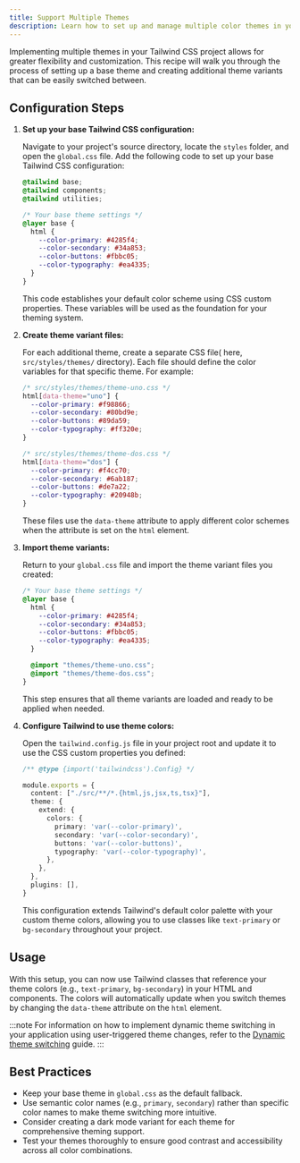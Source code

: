 ```yaml
---
title: Support Multiple Themes
description: Learn how to set up and manage multiple color themes in your Tailwind CSS project, allowing for easy customization and dynamic theme switching.
---
```



Implementing multiple themes in your Tailwind CSS project allows for greater flexibility and customization. This recipe will walk you through the process of setting up a base theme and creating additional theme variants that can be easily switched between.

## Configuration Steps
<Steps>

1. **Set up your base Tailwind CSS configuration:**

   Navigate to your project's source directory, locate the `styles` folder, and open the `global.css` file. Add the following code to set up your base Tailwind CSS configuration:

    ```css {8-11}
    @tailwind base;
    @tailwind components;
    @tailwind utilities;

    /* Your base theme settings */
    @layer base {
      html {
        --color-primary: #4285f4;
        --color-secondary: #34a853;
        --color-buttons: #fbbc05;
        --color-typography: #ea4335;
      }
    }
    ```

    This code establishes your default color scheme using CSS custom properties. These variables will be used as the foundation for your theming system.

2. **Create theme variant files:**

   For each additional theme, create a separate CSS file( here, `src/styles/themes/` directory). Each file should define the color variables for that specific theme. For example:

    ```css
    /* src/styles/themes/theme-uno.css */
    html[data-theme="uno"] {
      --color-primary: #f98866;
      --color-secondary: #80bd9e;
      --color-buttons: #89da59;
      --color-typography: #ff320e;
    }
    ```

    ```css
    /* src/styles/themes/theme-dos.css */
    html[data-theme="dos"] {
      --color-primary: #f4cc70;
      --color-secondary: #6ab187;
      --color-buttons: #de7a22;
      --color-typography: #20948b;
    }
    ```

    These files use the `data-theme` attribute to apply different color schemes when the attribute is set on the `html` element.

3. **Import theme variants:**

    Return to your `global.css` file and import the theme variant files you created:

    ```css {10-11}
    /* Your base theme settings */
    @layer base {
      html {
        --color-primary: #4285f4;
        --color-secondary: #34a853;
        --color-buttons: #fbbc05;
        --color-typography: #ea4335;
      }

      @import "themes/theme-uno.css";
      @import "themes/theme-dos.css";
    }
    ```

    This step ensures that all theme variants are loaded and ready to be applied when needed.

4. **Configure Tailwind to use theme colors:**

    Open the `tailwind.config.js` file in your project root and update it to use the CSS custom properties you defined:

    ```ts {7-12}
    /** @type {import('tailwindcss').Config} */

    module.exports = {
      content: ["./src/**/*.{html,js,jsx,ts,tsx}"],
      theme: {
        extend: {
          colors: {
            primary: 'var(--color-primary)',
            secondary: 'var(--color-secondary)',
            buttons: 'var(--color-buttons)',
            typography: 'var(--color-typography)',
          },
        },
      },
      plugins: [],
    }
    ```

    This configuration extends Tailwind's default color palette with your custom theme colors, allowing you to use classes like `text-primary` or `bg-secondary` throughout your project.

</Steps>

## Usage

With this setup, you can now use Tailwind classes that reference your theme colors (e.g., `text-primary`, `bg-secondary`) in your HTML and components. The colors will automatically update when you switch themes by changing the `data-theme` attribute on the `html` element.

:::note
For information on how to implement dynamic theme switching in your application using user-triggered theme changes, refer to the [Dynamic theme switching](/design-engineering/tailwind/dynamic-theme-switching) guide.
:::

## Best Practices

- Keep your base theme in `global.css` as the default fallback.
- Use semantic color names (e.g., `primary`, `secondary`) rather than specific color names to make theme switching more intuitive.
- Consider creating a dark mode variant for each theme for comprehensive theming support.
- Test your themes thoroughly to ensure good contrast and accessibility across all color combinations.